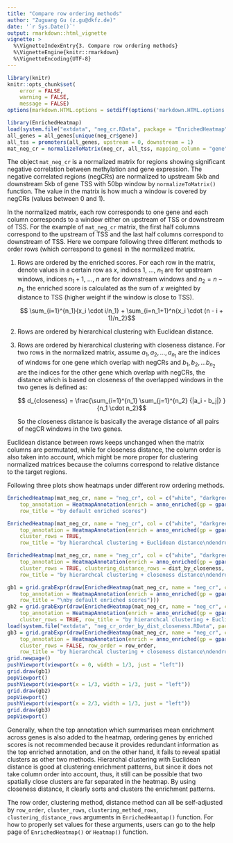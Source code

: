 ```yaml
---
title: "Compare row ordering methods"
author: "Zuguang Gu (z.gu@dkfz.de)"
date: '`r Sys.Date()`'
output: rmarkdown::html_vignette
vignette: >
  %\VignetteIndexEntry{3. Compare row ordering methods}
  %\VignetteEngine{knitr::rmarkdown}
  %\VignetteEncoding{UTF-8}
---
```


```r
library(knitr)
knitr::opts_chunk$set(
    error = FALSE,
    warning = FALSE,
    message = FALSE)
options(markdown.HTML.options = setdiff(options('markdown.HTML.options')[[1]], "toc"))
```


```r
library(EnrichedHeatmap)
load(system.file("extdata", "neg_cr.RData", package = "EnrichedHeatmap"))
all_genes = all_genes[unique(neg_cr$gene)]
all_tss = promoters(all_genes, upstream = 0, downstream = 1)
mat_neg_cr = normalizeToMatrix(neg_cr, all_tss, mapping_column = "gene", w = 50, mean_mode = "w0")
```

The object `mat_neg_cr` is a normalized matrix for regions showing significant
negative correlation between methylation and gene expression. The negative
correlated regions (negCRs) are normalized to upstream 5kb and downstream 5kb of gene
TSS with 50bp window by `normalizeToMatrix()` function. The value in the
matrix is how much a window is covered by negCRs (values between 0 and 1).

In the normalized matrix, each row corresponds to one gene and each column
corresponds to a window either on upstream of TSS or downstream of TSS. For
the example of `mat_neg_cr` matrix, the first half columns correspond to the
upstream of TSS and the last half columns correspond to downstream of TSS. Here
we compare following three different methods to order rows (which correspond to genes)
in the normalized matrix.

1. Rows are ordered by the enriched scores. For each row in the matrix, denote
   values in a certain row as $x$, indices 1, ..., $n_1$ are for
   upstream windows, indices $n_1+1$, ..., $n$ are for downstream
   windows and $n_2 = n - n_1$, the enriched score is calculated as the sum of
   $x$ weighted by distance to TSS (higher weight if the window is close to TSS).

   $$ \sum_{i=1}^{n_1}{x_i \cdot i/n_1} + \sum_{i=n_1+1}^n{x_i \cdot (n - i + 1)/n_2}$$

2. Rows are ordered by hierarchical clustering with Euclidean distance.
3. Rows are ordered by hierarchical clustering with closeness distance. For
   two rows in the normalized matrix, assume $a_1, a_2, ..., a_{n_1}$ are the
   indices of windows for one gene which overlap with negCRs and $b_1, b_2,
   ... b_{n_2}$ are the indices for the other gene which overlap with negCRs,
   the distance which is based on closeness of the overlapped windows in the
   two genes is defined as:

   $$ d_{closeness} = \frac{\sum_{i=1}^{n_1} \sum_{j=1}^{n_2} {|a_i - b_j|} }{n_1 \cdot n_2}$$

   So the closeness distance is basically the average distance of all pairs of
   negCR windows in the two genes.

Euclidean distance between rows keeps unchanged when the matrix columns are
permutated, while for closeness distance, the column order is also taken into
account, which might be more proper for clustering normalized matrices because
the columns correspond to relative distance to the target regions.

Following three plots show heatmaps under different row ordering methods.

```r
EnrichedHeatmap(mat_neg_cr, name = "neg_cr", col = c("white", "darkgreen"), 
    top_annotation = HeatmapAnnotation(enrich = anno_enriched(gp = gpar(col = "darkgreen"))),
    row_title = "by default enriched scores")

EnrichedHeatmap(mat_neg_cr, name = "neg_cr", col = c("white", "darkgreen"),
    top_annotation = HeatmapAnnotation(enrich = anno_enriched(gp = gpar(col = "darkgreen"))),
    cluster_rows = TRUE, 
    row_title = "by hierarchcal clustering + Euclidean distance\ndendrogram reordered by enriched scores")

EnrichedHeatmap(mat_neg_cr, name = "neg_cr", col = c("white", "darkgreen"),
    top_annotation = HeatmapAnnotation(enrich = anno_enriched(gp = gpar(col = "darkgreen"))),
    cluster_rows = TRUE, clustering_distance_rows = dist_by_closeness,
    row_title = "by hierarchcal clustering + closeness distance\ndendrogram reordered by enriched scores")
```

```r
gb1 = grid.grabExpr(draw(EnrichedHeatmap(mat_neg_cr, name = "neg_cr", col = c("white", "darkgreen"),
    top_annotation = HeatmapAnnotation(enrich = anno_enriched(gp = gpar(col = "darkgreen"))),
    row_title = "\nby default enriched scores")))
gb2 = grid.grabExpr(draw(EnrichedHeatmap(mat_neg_cr, name = "neg_cr", col = c("white", "darkgreen"),
    top_annotation = HeatmapAnnotation(enrich = anno_enriched(gp = gpar(col = "darkgreen"))),
    cluster_rows = TRUE, row_title = "by hierarchcal clustering + Euclidean distance\ndendrogram reordered by enriched scores")))
load(system.file("extdata", "neg_cr_order_by_dist_closeness.RData", package = "EnrichedHeatmap"))
gb3 = grid.grabExpr(draw(EnrichedHeatmap(mat_neg_cr, name = "neg_cr", col = c("white", "darkgreen"),
    top_annotation = HeatmapAnnotation(enrich = anno_enriched(gp = gpar(col = "darkgreen"))),
    cluster_rows = FALSE, row_order = row_order, 
    row_title = "by hierarchcal clustering + closeness distance\ndendrogram reordered by enriched scores")))
grid.newpage()
pushViewport(viewport(x = 0, width = 1/3, just = "left"))
grid.draw(gb1)
popViewport()
pushViewport(viewport(x = 1/3, width = 1/3, just = "left"))
grid.draw(gb2)
popViewport()
pushViewport(viewport(x = 2/3, width = 1/3, just = "left"))
grid.draw(gb3)
popViewport()
```

Generally, when the top annotation which summarises mean enrichment across
genes is also added to the heatmap, ordering genes by enriched scores is
not recommended because it provides redundant information as the top enriched
annotation, and on the other hand, it fails to reveal spatial clusters as
other two methods. Hierarchal clustering with Euclidean distance is good at
clustering enrichment patterns, but since it does not take column order into
account, thus, it still can be possible that two spatially close clusters are
far separated in the heatmap. By using closeness distance, it clearly sorts
and clusters the enrichment patterns.

The row order, clustering method, distance method can all be self-adjusted by
`row_order`, `cluster_rows`, `clustering_method_rows`,
`clustering_distance_rows` arguments in `EnrichedHeamtap()`
function. For how to properly set values for these arguments, users can go to
the help page of `EnrichedHeatmap()` or `Heatmap()` function.

